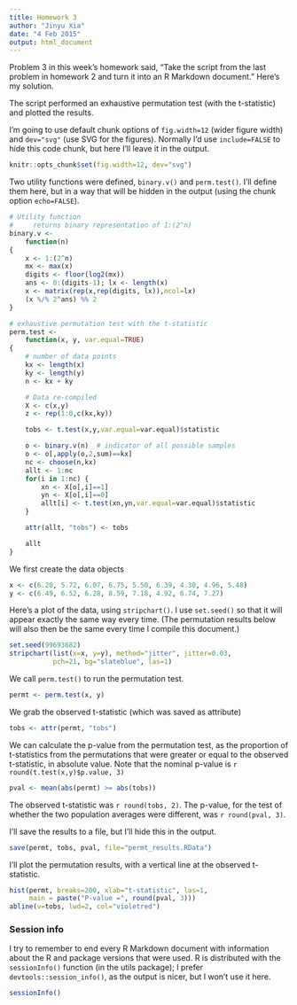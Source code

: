 ```yaml
---
title: Homework 3
author: "Jinyu Xia"
date: "4 Feb 2015"
output: html_document
---
```


Problem 3 in this week's homework said, "Take the script from the last
problem in homework 2 and turn it into an R Markdown document." Here's
my solution.

The script performed an exhaustive permutation test
(with the t-statistic) and plotted the results.

I'm going to use default chunk options of `fig.width=12` (wider figure
width) and `dev="svg"` (use SVG for the figures). Normally I'd use
`include=FALSE` to hide this code chunk, but here I'll leave it in the
output.

```r
knitr::opts_chunk$set(fig.width=12, dev="svg")
```

Two utility functions were defined, `binary.v()` and
`perm.test()`. I'll define them here, but in a way that will be hidden
in the output (using the chunk option `echo=FALSE`).

```r
# Utility function
#     returns binary representation of 1:(2^n)
binary.v <-
    function(n)
{
    x <- 1:(2^n)
    mx <- max(x)
    digits <- floor(log2(mx))
    ans <- 0:(digits-1); lx <- length(x)
    x <- matrix(rep(x,rep(digits, lx)),ncol=lx)
    (x %/% 2^ans) %% 2
}

# exhaustive permutation test with the t-statistic
perm.test <-
    function(x, y, var.equal=TRUE)
{
    # number of data points
    kx <- length(x)
    ky <- length(y)
    n <- kx + ky

    # Data re-compiled
    X <- c(x,y)
    z <- rep(1:0,c(kx,ky))

    tobs <- t.test(x,y,var.equal=var.equal)$statistic

    o <- binary.v(n)  # indicator of all possible samples
    o <- o[,apply(o,2,sum)==kx]
    nc <- choose(n,kx)
    allt <- 1:nc
    for(i in 1:nc) {
        xn <- X[o[,i]==1]
        yn <- X[o[,i]==0]
        allt[i] <- t.test(xn,yn,var.equal=var.equal)$statistic
    }

    attr(allt, "tobs") <- tobs

    allt
}
```

We first create the data objects

```r
x <- c(6.20, 5.72, 6.07, 6.75, 5.50, 6.39, 4.30, 4.96, 5.48)
y <- c(6.49, 6.52, 6.28, 8.59, 7.18, 4.92, 6.74, 7.27)
```

Here's a plot of the data, using `stripchart()`. I use `set.seed()` so
that it will appear exactly the same way every time. (The permutation
results below will also then be the same every time I compile this
document.)

```r
set.seed(99693682)
stripchart(list(x=x, y=y), method="jitter", jitter=0.03,
           pch=21, bg="slateblue", las=1)
```

We call `perm.test()` to run the permutation test.

```r
permt <- perm.test(x, y)
```

We grab the observed t-statistic (which was saved as attribute)

```r
tobs <- attr(permt, "tobs")
```

We can calculate the p-value from the permutation test, as the
proportion of t-statistics from the permutations that were greater or
equal to the observed t-statistic, in absolute value.
Note that the nominal p-value is `r round(t.test(x,y)$p.value, 3)`

```r
pval <- mean(abs(permt) >= abs(tobs))
```

The observed t-statistic was `r round(tobs, 2)`. The p-value, for the
test of whether the two population averages were different, was
`r round(pval, 3)`.


I'll save the results to a file, but I'll hide this in the output.

```r
save(permt, tobs, pval, file="permt_results.RData")
```

I'll plot the permutation results, with a vertical line at the
observed t-statistic.

```r
hist(permt, breaks=200, xlab="t-statistic", las=1,
     main = paste("P-value =", round(pval, 3)))
abline(v=tobs, lwd=2, col="violetred")
```

### Session info

I try to remember to end every R Markdown document with information
about the R and package versions that were used. R is distributed with
the `sessionInfo()` function (in the utils package); I prefer
`devtools::session_info()`, as the output is nicer, but I won't use it
here.

```r
sessionInfo()
```